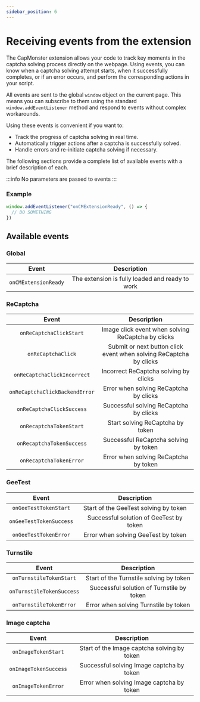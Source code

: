 ```yaml
---
sidebar_position: 6
---
```




<ArticleHead slug="extension/extension-events" />

# Receiving events from the extension

The CapMonster extension allows your code to track key moments in the captcha solving process directly on the webpage. Using events, you can know when a captcha solving attempt starts, when it successfully completes, or if an error occurs, and perform the corresponding actions in your script.

All events are sent to the global `window` object on the current page. This means you can subscribe to them using the standard `window.addEventListener` method and respond to events without complex workarounds.

Using these events is convenient if you want to:

* Track the progress of captcha solving in real time.
* Automatically trigger actions after a captcha is successfully solved.
* Handle errors and re-initiate captcha solving if necessary.

The following sections provide a complete list of available events with a brief description of each.

:::info
No parameters are passed to events
:::

### Example
```js
window.addEventListener("onCMExtensionReady", () => {
  // DO SOMETHING
})
```

## Available events

### Global
|**Event**|**Description**|
| :-: | :-: |
|`onCMExtensionReady`|The extension is fully loaded and ready to work|

<!-- ### HCaptcha
|**Event**|**Description**|
| :-: | :-: |
|`onHCaptchaClickStart`|Start solving hCaptcha by clicks|
|`onHCaptchaClickBackendError`|Server error when requesting hCaptcha solution results by clicks|
|`onHCaptchaClickIncorrect`|Incorrect hCaptcha solving by clicks|
|`onHCaptchaClickSuccess`|Successful hCaptcha solving by clicks|
|`onHCaptchaClick`|Clicking on the hCaptcha checkbox when solving by clicks|
|`onHCaptchaTokenStart`|Start solving hCaptcha by token|
|`onHCaptchaTokenSuccess`|Successful hCaptcha solving by token|
|`onHCaptchaTokenError`|Error when solving hCaptcha by token| -->

### ReCaptcha
|**Event**|**Description**|
| :-: | :-: |
|`onReCaptchaClickStart`|Image click event when solving ReCaptcha by clicks|
|`onReCaptchaClick`|Submit or next button click event when solving ReCaptcha by clicks|
|`onReCaptchaClickIncorrect`|Incorrect ReCaptcha solving by clicks|
|`onReCaptchaClickBackendError`|Error when solving ReCaptcha by clicks|
|`onReCaptchaClickSuccess`|Successful solving ReCaptcha by clicks|
|`onRecaptchaTokenStart`|Start solving ReCaptcha by token|
|`onRecaptchaTokenSuccess`|Successful ReCaptcha solving by token|
|`onRecaptchaTokenError`|Error when solving ReCaptcha by token|

### GeeTest
|**Event**|**Description**|
| :-: | :-: |
|`onGeeTestTokenStart`|Start of the GeeTest solving by token|
|`onGeeTestTokenSuccess`|Successful solution of GeeTest by token|
|`onGeeTestTokenError`|Error when solving GeeTest by token|

### Turnstile
|**Event**|**Description**|
| :-: | :-: |
|`onTurnstileTokenStart`|Start of the Turnstile solving by token|
|`onTurnstileTokenSuccess`|Successful solution of Turnstile by token|
|`onTurnstileTokenError`|Error when solving Turnstile by token|

### Image captcha
|**Event**|**Description**|
| :-: | :-: |
|`onImageTokenStart`|Start of the Image captcha solving by token|
|`onImageTokenSuccess`|Successful solving Image captcha by token|
|`onImageTokenError`|Error when solving Image captcha by token|